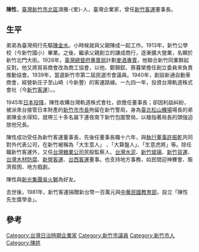 '''陳性'''{{BD|1900年||1963年|}}，[[臺灣|臺灣]][[新竹市|新竹市]][[北區_(新竹市)|北區]]湳雅-{里}-人，臺灣企業家，曾任[[新竹客運|新竹客運]]董事長{{r|新竹市志}}。

==生平==
弟弟為臺灣飛行先驅[[陳金水_(上校)|陳金水]]{{r|吳火獅}}。小時候就與父親陳成一起工作。1913年，新竹公學校（今新竹國小）畢業。之後，繼承父親創立的謙成商行，逐漸擴大營業，名顯於新竹北門大街。1928年，[[臺灣總督府專賣局|臺灣總督府專賣局]]計劃[[麥酒|麥酒]][[專賣|專賣]]，他聯合新竹同業群起反對。他又將貿易商會改為商工協會，以他、鄭錦釵、蔡暮榮擔任創立委員來負責推動協會。1939年，當選新竹市第二屆民選市會議員。1940年，創設新通自動車商會，經營新庄子至山崎（今新豐）的客運路線。一九四一年，投資台灣軌道株式會社（今[[新竹客運|新竹客運]]）。{{r|新竹市志}}。

1945年[[日本投降|日本投降]]，陳性收購台灣軌道株式會社，欲擔任董事長；卻因利益糾紛，被派來台接管日本財產的[[新竹市市長|新竹市市長]]拘留在新竹警局，身為[[臺北松山機場|臺北松山機場]]場長的弟弟陳金水得知，就帶三十多名屬下連夜南下新竹包圍警局，以槍指著局長的頭強迫放他兄長{{r|叛逆的天空}}。

陳性成功受任為新竹客運董事長，先後任董事長職十六年，與[[執行董事|執行董事]][[許振乾|許振乾]]共同對外代表公司，在新竹被稱為「大生意人」 、「大算盤人」、「生意虎將」等。除任職新竹客運外，又任[[台灣糖業公司|台灣糖業公司]]民股監察人、[[台灣水泥|台灣水泥]]、[[新竹玻璃|新竹玻璃]]、[[新竹貨運|新竹貨運]]、[[台灣木材防腐|台灣木材防腐]]、[[新營客運|新營客運]]、[[台西客運|台西客運]]董事。也支持地方事務，如民間迎神賽會、賑濟貧困、地方戲劇。{{r|新竹市志}}

陳性與[[新光集團|新光集團]][[吳火獅|吳火獅]]為好友{{r|吳火獅}}。

去世後，1981年，新竹客運捐贈新台幣一百萬元與[[中華民國教育部|中華民國教育部]]，設立「陳性先生獎學金」{{r|新竹市志}}。

==參考==
{{reflist|1|refs=
<ref name="新竹市志">{{cite book |author=|title=《新竹市志》|chapter=〈人物志〉|volume=卷七|date=1997|publisher=[[新竹市政府|新竹市政府]]|location=台灣|language=zh-tw |isbn=}}</ref>
<ref name="叛逆的天空">{{cite book |author=黃華昌|chapter=〈松山機場軍情初探〉|title=《叛逆的天空：黃華昌回憶錄》輯|date=2004-06-30|publisher=[[前衛出版社|前衛出版社]]|location=台灣|language=zh-tw |isbn=9578014414}}</ref>
<ref name="吳火獅">{{cite book |author=黃進興|title=《半世紀的奮鬥：吳火獅先生口述傳記》|date=2006-10-18|publisher=[[允晨文化|允晨文化]]|location=台灣|language=zh-tw |isbn=9789579027199}}</ref>
}}

[[Category:台灣日治時期企業家|Category:台灣日治時期企業家]]
[[Category:新竹市議員|Category:新竹市議員]]
[[Category:新竹市人|Category:新竹市人]]
[[Category:陳姓|Category:陳姓]]